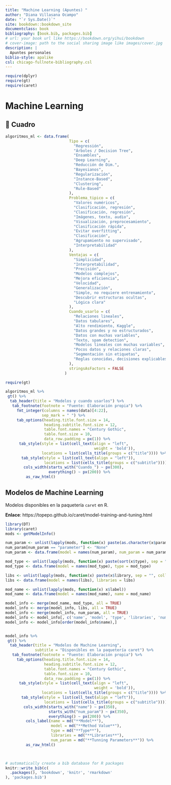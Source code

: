 ```yaml
--- 
title: "Machine Learning (Apuntes) "
author: "Diana Villasana Ocampo"
date: "`r Sys.Date()`"
site: bookdown::bookdown_site
documentclass: book
bibliography: [book.bib, packages.bib]
# url: your book url like https://bookdown.org/yihui/bookdown
# cover-image: path to the social sharing image like images/cover.jpg
description: |
  Apuntes personales
biblio-style: apalike
csl: chicago-fullnote-bibliography.csl
---
```



```r
require(dplyr)
require(gt)
require(caret)
```



# Machine Learning {-}


## 📌 Cuadro {-}

```r
algoritmos_ml <- data.frame(
                            Tipo = c(
                              "Regressión",
                              "Árboles / Decision Tree",
                              "Ensambles",
                              "Deep Learning",
                              "Reducción de Dim.",
                              "Bayesianos",
                              "Regularización",
                              "Instance-Based",
                              "Clustering",
                              "Rule-Based"
                            ),
                            Problema_tipico = c(
                              "Valores numéricos",
                              "Clasificación, regresión",
                              "Clasificación, regresión",
                              "Imágenes, texto, audio",
                              "Visualización, preprocesamiento",
                              "Clasificación rápida",
                              "Evitar overfitting",
                              "Clasificación",
                              "Agrupamiento no supervisado",
                              "Interpretabilidad"
                            ),
                            Ventajas = c(
                              "Simplicidad",
                              "Interpretabilidad",
                              "Precisión",
                              "Modelos complejos",
                              "Mejora eficiencia",
                              "Velocidad",
                              "Generalización",
                              "Simple, no requiere entrenamiento",
                              "Descubrir estructuras ocultas",
                              "Lógica clara"
                            ),
                            Cuando_usarlo = c(
                              "Relaciones lineales",
                              "Datos tabulares",
                              "Alto rendimiento, Kaggle",
                              "Datos grandes y no estructurados",
                              "Datos con muchas variables",
                              "Texto, spam detection",
                              "Modelos lineales con muchas variables",
                              "Pocos datos y relaciones claras",
                              "Segmentación sin etiquetas",
                              "Reglas conocidas, decisiones explicables"
                            ),
                            stringsAsFactors = FALSE
                          )

require(gt)

algoritmos_ml %>% 
 gt() %>%
  tab_header(title = "Modelos y cuando usarlos") %>%
   tab_footnote(footnote = "Fuente: Elaboración propia") %>%
     fmt_integer(columns = names(data)[4:22], 
                sep_mark = " ") %>%
     tab_options(heading.title.font.size = 14, 
                 heading.subtitle.font.size = 12,
                 table.font.names = "Century Gothic",
                 table.font.size = 10,
                 data_row.padding = px(1)) %>%
      tab_style(style = list(cell_text(align = "left",
                                       weight = 'bold')),
                locations = list(cells_title(groups = c("title")))) %>%
       tab_style(style = list(cell_text(align = "left")),
                 locations = list(cells_title(groups = c("subtitle")))) %>%
        cols_width(starts_with("Cuando_") ~ px(300),
                   everything() ~ px(200)) %>%
         as_raw_html() 

```


## Modelos de Machine Learning  {-}

Modelos disponibles en la paquetería `caret` en R.  

**Enlace**: https://topepo.github.io/caret/model-training-and-tuning.html 

```r
library(DT)
library(caret)
mods <- getModelInfo()

num_param <- unlist(lapply(mods, function(x) paste(as.character(x$param$parameter), sep = "", collapse = ", ")))
num_param[num_param == "parameter"] <- "None"
num_param <- data.frame(model = names(num_param), num_param = num_param)

mod_type <- unlist(lapply(mods, function(x) paste(sort(x$type), sep = "", collapse = ", ")))
mod_type <- data.frame(model = names(mod_type), type = mod_type)

libs <- unlist(lapply(mods, function(x) paste(x$library, sep = "", collapse = ", ")))
libs <- data.frame(model = names(libs), libraries = libs)

mod_name <- unlist(lapply(mods, function(x) x$label))
mod_name <- data.frame(model = names(mod_name), name = mod_name)

model_info <- merge(mod_name, mod_type, all = TRUE)
model_info <- merge(model_info, libs, all = TRUE)
model_info <- merge(model_info, num_param, all = TRUE)
model_info <- model_info[, c('name', 'model', 'type', 'libraries', 'num_param')]
model_info <- model_info[order(model_info$name),]
```


<div style="height:400px;overflow:auto;">
```r
model_info %>%
 gt() %>%
  tab_header(title = "Modelos de Machine Learning",
             subtitle = "Disponibles en la paquetería caret") %>%
   tab_footnote(footnote = "Fuente: Elaboración propia") %>%
     tab_options(heading.title.font.size = 14,
                 heading.subtitle.font.size = 12,
                 table.font.names = "Century Gothic",
                 table.font.size = 10,
                 data_row.padding = px(1)) %>%
      tab_style(style = list(cell_text(align = "left",
                                       weight = 'bold')),
                locations = list(cells_title(groups = c("title")))) %>%
       tab_style(style = list(cell_text(align = "left")),
                 locations = list(cells_title(groups = c("subtitle")))) %>%
        cols_width(starts_with("name") ~ px(350),
                   starts_with("num_param") ~ px(350),
                   everything() ~ px(200)) %>%
         cols_label(name = md("**Model**"),
                    model = md("**Method Value**"),
                    type = md("**Type**"),
                    libraries = md("**Libraries**"),
                    num_param = md("**Tunning Parameters**")) %>%
         as_raw_html()
```
</div>

```r
# automatically create a bib database for R packages
knitr::write_bib(c(
  .packages(), 'bookdown', 'knitr', 'rmarkdown'
), 'packages.bib')
```

